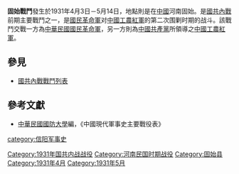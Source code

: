 {{Infobox Military Conflict|
campaign=|
image=|
caption=|
conflict=固始戰鬥|
partof=[[國共內戰|國共內戰]]|
date=1931年4月3日－5月14日|
place=[[中國|中國]][[河南|河南]][[固始|固始]]|
result=中國共產黨紅軍以5000人兵力攻擊國軍，國軍損失慘重。|
combatant1=中華民國國民革命軍25師戴民權部|
combatant2=中國共產黨紅軍教二師（4軍）| 
commander1=[[戴民權|戴民權]]|
commander2=－|
strength1=|
strength2=|
casualties1=|
casualties2=|
}}
'''固始戰鬥'''發生於1931年4月3日－5月14日，地點則是在[[中國|中國]]河南固始。是[[國共內戰|國共內戰]]前期主要戰鬥之一，是[[國民革命軍|國民革命軍]]对[[中國工農紅軍|中國工農紅軍]]的第二次围剿时期的战斗。該戰鬥交戰一方為[[中華民國|中華民國]][[國民革命軍|國民革命軍]]，另一方則為[[中國共產黨|中國共產黨]]所領導之[[中國工農紅軍|中國工農紅軍]]。
==參見==
*[[國共內戰戰鬥列表|國共內戰戰鬥列表]]
==參考文獻==
*[[中華民國|中華民國]][[國防大學_(臺灣)|國防大學]]編，《中國現代軍事史主要戰役表》

[[Category:1931年国共内战战役|Category:1931年国共内战战役]]
[[Category:河南民国时期战役|Category:河南民国时期战役]]
[[category:信阳军事史|category:信阳军事史]]
[[Category:固始县|Category:固始县]]
[[Category:1931年4月|Category:1931年4月]]
[[Category:1931年5月|Category:1931年5月]]